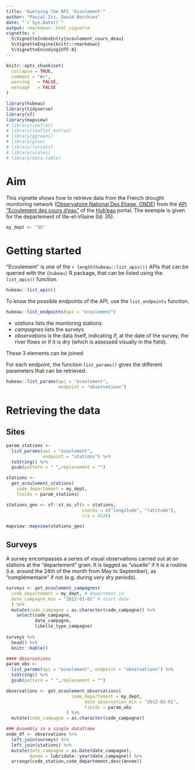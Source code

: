 ```yaml
---
title: "Querying the API 'Ecoulement'"
author: "Pascal Irz, David Dorchies"
date: "`r Sys.Date()`"
output: rmarkdown::html_vignette
vignette: >
  %\VignetteIndexEntry{ecoulement_cours_deau}
  %\VignetteEngine{knitr::rmarkdown}
  %\VignetteEncoding{UTF-8}
---
```


```r
knitr::opts_chunk$set(
  collapse = TRUE,
  comment = "#>",
  warning   = FALSE,
  message   = FALSE
)
```

```r
library(hubeau)
library(tidyverse)
library(sf)
library(mapview)
# library(leaflet)
# library(leaflet.extras)
# library(ggrepel)
# library(glue)
# library(forcats)
# library(scales)
# library(data.table)
```

# Aim

This vignette shows how to retrieve data from the French drought monitoring network ([Observatoire National Des Etiage, ONDE](https://onde.eaufrance.fr/)) from the [API "Ecoulement des cours d'eau"](https://hubeau.eaufrance.fr/page/api-ecoulement) of the [Hub'eau](https://hubeau.eaufrance.fr/) portal. The exemple is given for the departement of Ille-et-Vilaine (Id: 35).

```r
my_dept <- "35"
```


# Getting started

"Ecoulement" is one of the `r length(hubeau::list_apis())` APIs that can be queried with the `{hubeau}` R package, that can be listed using the `list_apis()` function.

```r
hubeau::list_apis()
```

To know the possible endpoints of the API, use the `list_endpoints` function.

```r
hubeau::list_endpoints(api = "ecoulement")
```

- *stations* lists the monitoring stations
- *campagnes* lists the surveys
- *observations* is the data itself, indicating if, at the date of the survey, the river flows or if it is dry (which is assessed visually in the field).

These 3 elements can be joined 

For each endpoint, the function `list_params()` gives the different parameters that can be retrieved. 

```r
hubeau::list_params(api = "ecoulement",
                    endpoint = "observations")
```

# Retrieving the data

## Sites

```r
param_stations <- 
  list_params(api = "ecoulement",
              endpoint = "stations") %>% 
  toString() %>% 
  gsub(pattern = " ",replacement = "")

stations <-
  get_ecoulement_stations(
    code_departement = my_dept,
    fields = param_stations)

stations_geo <- sf::st_as_sf(x = stations,
                             coords = c("longitude", "latitude"),
                             crs = 4326)

mapview::mapview(stations_geo)
```


## Surveys

A survey encompasses a series of visual observations carried out at on stations at the "departement" grain. It is tagged as "usuelle" if it is a routine (i.e. around the 24th of the month from May to September), as "complémentaire" if not (e.g. during very dry periods).  

```r
surveys <- get_ecoulement_campagnes(
  code_departement = my_dept, # department id
  date_campagne_min = "2012-01-01" # start date
  ) %>%
  mutate(code_campagne = as.character(code_campagne)) %>%
    select(code_campagne,
           date_campagne,
           libelle_type_campagne)
  
surveys %>%
  head() %>% 
  knitr::kable()
```





```r
#### Observations
param_obs <- 
  list_params(api = "ecoulement", endpoint = "observations") %>% 
  toString() %>% 
  gsub(pattern = " ",replacement = "")

observations <- get_ecoulement_observations(
                         code_departement = my_dept,
                              date_observation_min = "2012-01-01",
                              fields = param_obs
                       ) %>%
  mutate(code_campagne = as.character(code_campagne))
```


```r
### Assembly in a single dataframe
onde_df <- observations %>% 
  left_join(surveys) %>%
  left_join(stations) %>%
  mutate(date_campagne = as.Date(date_campagne),
         Annee = lubridate::year(date_campagne)) %>%
  arrange(code_station,code_departement,desc(Annee))
                

```

